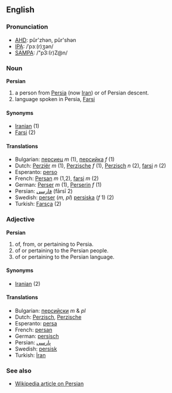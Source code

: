==English==

===Pronunciation===
*[[w:AHD|AHD]]: pûr'zhən, pûr'shən
*[[w:IPA|IPA]]: /ˈpɜː(r)ʒən/
*[[w:SAMPA|SAMPA]]: /"p3:(r)Z@n/

===Noun===
'''Persian'''

# a person from [[Persia]] (now [[Iran]]) or of Persian descent.
# language spoken in Persia, [[Farsi]]

====Synonyms====
*[[Iranian]] (1)
*[[Farsi]] (2)

====Translations====
*Bulgarian: [[персиец]] ''m'' (1), [[персийка]] ''f'' (1)
*Dutch: [[Perziër]] ''m'' (1), [[Perzische]] ''f'' (1), [[Perzisch]] ''n'' (2), [[farsi]] ''n'' (2)
*Esperanto: [[perso]]
*French: [[Persan]] ''m'' (1,2), [[farsi]] ''m'' (2)
*German: [[Perser]] ''m'' (1), [[Perserin]] ''f'' (1)
*Persian: [[فارسی]] (fārsī 2)
*Swedish: [[perser]] (''m, pl'') [[persiska]] (''f'' 1) (2)
*Turkish: [[Farsça]] (2)

===Adjective===
'''Persian'''

# of, from, or pertaining to Persia.
# of or pertaining to the Persian people.
# of or pertaining to the Persian language.

====Synonyms====
*[[Iranian]] (2)

====Translations====
*Bulgarian: [[персийски]] ''m'' & ''pl''
*Dutch: [[Perzisch]], [[Perzische]]
*Esperanto: [[persa]]
*French: [[persan]]
*German: [[persisch]]
*Persian: [[پارسی]]
*Swedish: [[persisk]]
*Turkish: [[İran]]

===See also===
*[[en:Persian|Wikipedia article on Persian]]